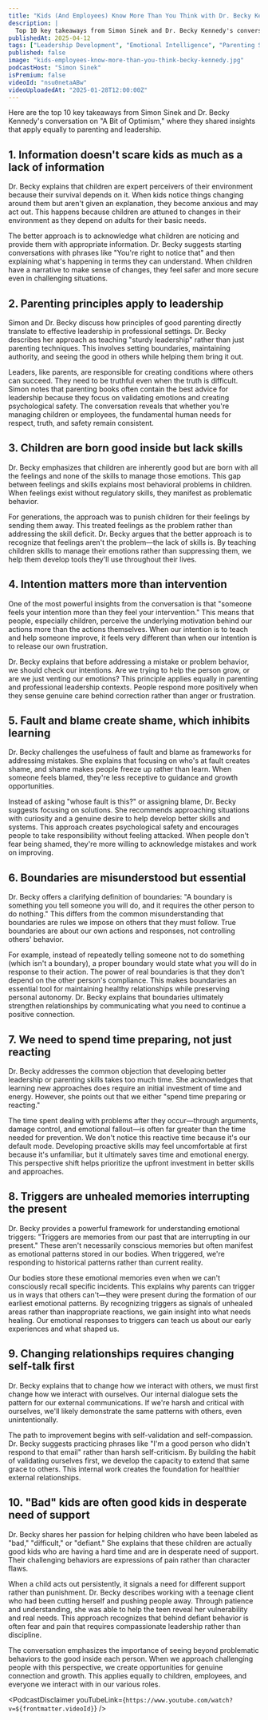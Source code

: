 ```yaml
---
title: "Kids (And Employees) Know More Than You Think with Dr. Becky Kennedy | A Bit of Optimism Podcast"
description: |
  Top 10 key takeaways from Simon Sinek and Dr. Becky Kennedy's conversation on "A Bit of Optimism," where they shared insights that apply equally to parenting and leadership.
publishedAt: 2025-04-12
tags: ["Leadership Development", "Emotional Intelligence", "Parenting Skills"]
published: false
image: "kids-employees-know-more-than-you-think-becky-kennedy.jpg"
podcastHost: "Simon Sinek"
isPremium: false
videoId: "nsu0netaABw"
videoUploadedAt: "2025-01-28T12:00:00Z"
---
```



<PodcastSummaryPageLayout frontmatter={frontmatter}>

Here are the top 10 key takeaways from Simon Sinek and Dr. Becky Kennedy's conversation on "A Bit of Optimism," where they shared insights that apply equally to parenting and leadership.

## 1. Information doesn't scare kids as much as a lack of information

Dr. Becky explains that children are expert perceivers of their environment because their survival depends on it. When kids notice things changing around them but aren't given an explanation, they become anxious and may act out. This happens because children are attuned to changes in their environment as they depend on adults for their basic needs.

The better approach is to acknowledge what children are noticing and provide them with appropriate information. Dr. Becky suggests starting conversations with phrases like "You're right to notice that" and then explaining what's happening in terms they can understand. When children have a narrative to make sense of changes, they feel safer and more secure even in challenging situations.

## 2. Parenting principles apply to leadership

Simon and Dr. Becky discuss how principles of good parenting directly translate to effective leadership in professional settings. Dr. Becky describes her approach as teaching "sturdy leadership" rather than just parenting techniques. This involves setting boundaries, maintaining authority, and seeing the good in others while helping them bring it out.

Leaders, like parents, are responsible for creating conditions where others can succeed. They need to be truthful even when the truth is difficult. Simon notes that parenting books often contain the best advice for leadership because they focus on validating emotions and creating psychological safety. The conversation reveals that whether you're managing children or employees, the fundamental human needs for respect, truth, and safety remain consistent.

## 3. Children are born good inside but lack skills

Dr. Becky emphasizes that children are inherently good but are born with all the feelings and none of the skills to manage those emotions. This gap between feelings and skills explains most behavioral problems in children. When feelings exist without regulatory skills, they manifest as problematic behavior.

For generations, the approach was to punish children for their feelings by sending them away. This treated feelings as the problem rather than addressing the skill deficit. Dr. Becky argues that the better approach is to recognize that feelings aren't the problem—the lack of skills is. By teaching children skills to manage their emotions rather than suppressing them, we help them develop tools they'll use throughout their lives.

## 4. Intention matters more than intervention

One of the most powerful insights from the conversation is that "someone feels your intention more than they feel your intervention." This means that people, especially children, perceive the underlying motivation behind our actions more than the actions themselves. When our intention is to teach and help someone improve, it feels very different than when our intention is to release our own frustration.

Dr. Becky explains that before addressing a mistake or problem behavior, we should check our intentions. Are we trying to help the person grow, or are we just venting our emotions? This principle applies equally in parenting and professional leadership contexts. People respond more positively when they sense genuine care behind correction rather than anger or frustration.

## 5. Fault and blame create shame, which inhibits learning

Dr. Becky challenges the usefulness of fault and blame as frameworks for addressing mistakes. She explains that focusing on who's at fault creates shame, and shame makes people freeze up rather than learn. When someone feels blamed, they're less receptive to guidance and growth opportunities.

Instead of asking "whose fault is this?" or assigning blame, Dr. Becky suggests focusing on solutions. She recommends approaching situations with curiosity and a genuine desire to help develop better skills and systems. This approach creates psychological safety and encourages people to take responsibility without feeling attacked. When people don't fear being shamed, they're more willing to acknowledge mistakes and work on improving.

## 6. Boundaries are misunderstood but essential

Dr. Becky offers a clarifying definition of boundaries: "A boundary is something you tell someone you will do, and it requires the other person to do nothing." This differs from the common misunderstanding that boundaries are rules we impose on others that they must follow. True boundaries are about our own actions and responses, not controlling others' behavior.

For example, instead of repeatedly telling someone not to do something (which isn't a boundary), a proper boundary would state what you will do in response to their action. The power of real boundaries is that they don't depend on the other person's compliance. This makes boundaries an essential tool for maintaining healthy relationships while preserving personal autonomy. Dr. Becky explains that boundaries ultimately strengthen relationships by communicating what you need to continue a positive connection.

## 7. We need to spend time preparing, not just reacting

Dr. Becky addresses the common objection that developing better leadership or parenting skills takes too much time. She acknowledges that learning new approaches does require an initial investment of time and energy. However, she points out that we either "spend time preparing or reacting."

The time spent dealing with problems after they occur—through arguments, damage control, and emotional fallout—is often far greater than the time needed for prevention. We don't notice this reactive time because it's our default mode. Developing proactive skills may feel uncomfortable at first because it's unfamiliar, but it ultimately saves time and emotional energy. This perspective shift helps prioritize the upfront investment in better skills and approaches.

## 8. Triggers are unhealed memories interrupting the present

Dr. Becky provides a powerful framework for understanding emotional triggers: "Triggers are memories from our past that are interrupting in our present." These aren't necessarily conscious memories but often manifest as emotional patterns stored in our bodies. When triggered, we're responding to historical patterns rather than current reality.

Our bodies store these emotional memories even when we can't consciously recall specific incidents. This explains why parents can trigger us in ways that others can't—they were present during the formation of our earliest emotional patterns. By recognizing triggers as signals of unhealed areas rather than inappropriate reactions, we gain insight into what needs healing. Our emotional responses to triggers can teach us about our early experiences and what shaped us.

## 9. Changing relationships requires changing self-talk first

Dr. Becky explains that to change how we interact with others, we must first change how we interact with ourselves. Our internal dialogue sets the pattern for our external communications. If we're harsh and critical with ourselves, we'll likely demonstrate the same patterns with others, even unintentionally.

The path to improvement begins with self-validation and self-compassion. Dr. Becky suggests practicing phrases like "I'm a good person who didn't respond to that email" rather than harsh self-criticism. By building the habit of validating ourselves first, we develop the capacity to extend that same grace to others. This internal work creates the foundation for healthier external relationships.

## 10. "Bad" kids are often good kids in desperate need of support

Dr. Becky shares her passion for helping children who have been labeled as "bad," "difficult," or "defiant." She explains that these children are actually good kids who are having a hard time and are in desperate need of support. Their challenging behaviors are expressions of pain rather than character flaws.

When a child acts out persistently, it signals a need for different support rather than punishment. Dr. Becky describes working with a teenage client who had been cutting herself and pushing people away. Through patience and understanding, she was able to help the teen reveal her vulnerability and real needs. This approach recognizes that behind defiant behavior is often fear and pain that requires compassionate leadership rather than discipline.

The conversation emphasizes the importance of seeing beyond problematic behaviors to the good inside each person. When we approach challenging people with this perspective, we create opportunities for genuine connection and growth. This applies equally to children, employees, and everyone we interact with in our various roles.

<PodcastDisclaimer
  youTubeLink={`https://www.youtube.com/watch?v=${frontmatter.videoId}`}
/>

</PodcastSummaryPageLayout>
